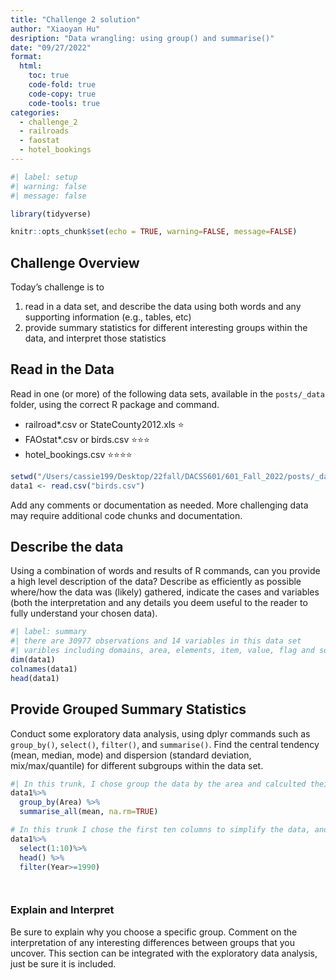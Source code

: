 ```yaml
---
title: "Challenge 2 solution"
author: "Xiaoyan Hu"
desription: "Data wrangling: using group() and summarise()"
date: "09/27/2022"
format:
  html:
    toc: true
    code-fold: true
    code-copy: true
    code-tools: true
categories:
  - challenge_2
  - railroads
  - faostat
  - hotel_bookings
---
```


```r
#| label: setup
#| warning: false
#| message: false

library(tidyverse)

knitr::opts_chunk$set(echo = TRUE, warning=FALSE, message=FALSE)
```

## Challenge Overview

Today's challenge is to

1)  read in a data set, and describe the data using both words and any supporting information (e.g., tables, etc)
2)  provide summary statistics for different interesting groups within the data, and interpret those statistics

## Read in the Data

Read in one (or more) of the following data sets, available in the `posts/_data` folder, using the correct R package and command.

-   railroad\*.csv or StateCounty2012.xls ⭐
-   FAOstat\*.csv or birds.csv ⭐⭐⭐
-   hotel_bookings.csv ⭐⭐⭐⭐

```r
setwd("/Users/cassie199/Desktop/22fall/DACSS601/601_Fall_2022/posts/_data")
data1 <- read.csv("birds.csv")

```

Add any comments or documentation as needed. More challenging data may require additional code chunks and documentation.


## Describe the data

Using a combination of words and results of R commands, can you provide a high level description of the data? Describe as efficiently as possible where/how the data was (likely) gathered, indicate the cases and variables (both the interpretation and any details you deem useful to the reader to fully understand your chosen data).

```r
#| label: summary
#| there are 30977 observations and 14 variables in this data set
#| varibles including domains, area, elements, item, value, flag and so on.
dim(data1)
colnames(data1)
head(data1)


```

## Provide Grouped Summary Statistics

Conduct some exploratory data analysis, using dplyr commands such as `group_by()`, `select()`, `filter()`, and `summarise()`. Find the central tendency (mean, median, mode) and dispersion (standard deviation, mix/max/quantile) for different subgroups within the data set.

```r
#| In this trunk, I chose group the data by the area and calculted their mean if they have any avaiable numerical data. 
data1%>%
  group_by(Area) %>%
  summarise_all(mean, na.rm=TRUE)
```

```r
# In this trunk I chose the first ten columns to simplify the data, and then use filter to take out the years from 1990 to latest. 
data1%>%
  select(1:10)%>%
  head() %>%
  filter(Year>=1990)




```

### Explain and Interpret


Be sure to explain why you choose a specific group. Comment on the interpretation of any interesting differences between groups that you uncover. This section can be integrated with the exploratory data analysis, just be sure it is included.
